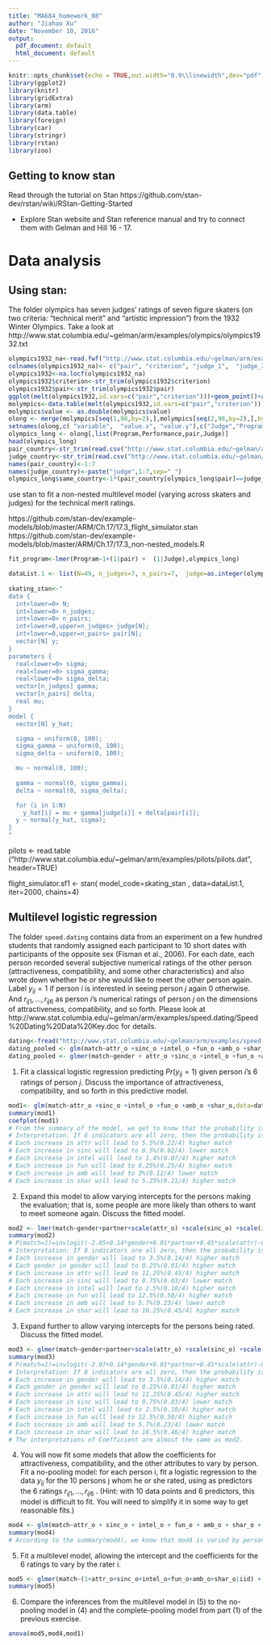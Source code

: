 ```yaml
---
title: "MA684_homework_08"
author: "Jiahao Xu"
date: "November 10, 2016"
output:
  pdf_document: default
  html_document: default
---
```


```r
knitr::opts_chunk$set(echo = TRUE,out.width="0.9\\linewidth",dev="pdf",fig.align  = 'center')
library(ggplot2)
library(knitr)
library(gridExtra)
library(arm)
library(data.table)
library(foreign)
library(car)
library(stringr)
library(rstan)
library(zoo)

```


## Getting to know stan
Read through the tutorial on Stan
https://github.com/stan-dev/rstan/wiki/RStan-Getting-Started

* Explore Stan website and Stan reference manual and try to connect them with 
Gelman and Hill 16 - 17.


# Data analysis 

## Using stan:

The folder olympics has seven judges' ratings of seven figure skaters (on two criteria: "technical merit" and "artistic impression") from the 1932 Winter Olympics. Take a look at 
http://www.stat.columbia.edu/~gelman/arm/examples/olympics/olympics1932.txt

```r
olympics1932_na<-read.fwf("http://www.stat.columbia.edu/~gelman/arm/examples/olympics/olympics1932.txt",widths=c(2,14,9,9,9,9,9,9,9),skip=21,header = FALSE)
colnames(olympics1932_na)<- c("pair", "criterion", "judge_1",  "judge_2",  "judge_3",  "judge_4",  "judge_5" , "judge_6",  "judge_7")
olympics1932<-na.locf(olympics1932_na)
olympics1932$criterion<-str_trim(olympics1932$criterion)
olympics1932$pair<-str_trim(olympics1932$pair)
ggplot(melt(olympics1932,id.vars=c("pair","criterion")))+geom_point()+aes(x=pair,y=value,group=variable,color=variable)+geom_line()+facet_grid(.~criterion)
molympics<-data.table(melt(olympics1932,id.vars=c("pair","criterion")))
molympics$value <- as.double(molympics$value)
olong <- merge(molympics[seq(1,98,by=2),],molympics[seq(2,98,by=2),],by=c("pair", "variable" ))
setnames(olong,c( "variable",  "value.x", "value.y"),c("Judge","Program","Performance"))
olympics_long <- olong[,list(Program,Performance,pair,Judge)]
head(olympics_long)
pair_country<-str_trim(read.csv("http://www.stat.columbia.edu/~gelman/arm/examples/olympics/olympics1932.txt",skip=3,nrows = 7,header=FALSE,stringsAsFactors=FALSE)$V3)
judge_country<-str_trim(read.csv("http://www.stat.columbia.edu/~gelman/arm/examples/olympics/olympics1932.txt",skip=12,nrows = 7,header=FALSE,stringsAsFactors=FALSE)$V2)
names(pair_country)<-1:7
names(judge_country)<-paste("judge",1:7,sep="_")
olympics_long$same_country<-1*(pair_country[olympics_long$pair]==judge_country[olympics_long$Judge])
```

use stan to fit a non-nested multilevel model (varying across skaters and judges) for the technical merit ratings.

\begin{eqnarray}
y_i &\sim& N(\mu+\gamma_{j[i]}+\delta_{k[i]},\sigma^2_y),\mbox{ for } i=1,\dots, n\\
\gamma_{j} &\sim& N(0,\sigma^2_{\gamma}) j=1,\dots, 7\\
\delta_{k} &\sim& N(0,\sigma^2_{\delta}) k=1,\dots, 7
\end{eqnarray}

https://github.com/stan-dev/example-models/blob/master/ARM/Ch.17/17.3_flight_simulator.stan
https://github.com/stan-dev/example-models/blob/master/ARM/Ch.17/17.3_non-nested_models.R
```r
fit_program<-lmer(Program~1+(1|pair) +  (1|Judge),olympics_long)
```

```r
dataList.1 <- list(N=49, n_judges=7, n_pairs=7,  judge=as.integer(olympics_long$Judge), pair=as.integer(olympics_long$pair), y=olympics_long$Program)
                   
skating_stan<-"
data {
  int<lower=0> N;
  int<lower=0> n_judges;
  int<lower=0> n_pairs;
  int<lower=0,upper=n_judges> judge[N];
  int<lower=0,upper=n_pairs> pair[N];
  vector[N] y;
}
parameters {
  real<lower=0> sigma;
  real<lower=0> sigma_gamma;
  real<lower=0> sigma_delta;
  vector[n_judges] gamma;
  vector[n_pairs] delta;
  real mu;
}
model {
  vector[N] y_hat;

  sigma ~ uniform(0, 100);
  sigma_gamma ~ uniform(0, 100);
  sigma_delta ~ uniform(0, 100);

  mu ~ normal(0, 100);
  
  gamma ~ normal(0, sigma_gamma);
  delta ~ normal(0, sigma_delta);

  for (i in 1:N)
    y_hat[i] = mu + gamma[judge[i]] + delta[pair[i]];
  y ~ normal(y_hat, sigma);
}
"
```

pilots <- read.table ("http://www.stat.columbia.edu/~gelman/arm/examples/pilots/pilots.dat", header=TRUE)

flight_simulator.sf1 <- stan(   model_code=skating_stan
, data=dataList.1, iter=2000, chains=4)


##  Multilevel logistic regression 

The folder `speed.dating` contains data from an experiment on a few hundred students that randomly assigned each participant to 10 short dates with participants of the opposite sex (Fisman et al., 2006). For each date, each person recorded several subjective numerical ratings of the other person (attractiveness, compatibility, and some other characteristics) and also wrote down whether he or she would like to meet the other person again. Label $y_{ij} = 1$ if person $i$ is interested in seeing person $j$ again $0$ otherwise.
And $r_{ij1},\dots, r_{ij6}$ as person $i$'s numerical ratings of person $j$ on the dimensions of attractiveness, compatibility, and so forth.
Please look at 
http://www.stat.columbia.edu/~gelman/arm/examples/speed.dating/Speed%20Dating%20Data%20Key.doc
for details.

```r
dating<-fread("http://www.stat.columbia.edu/~gelman/arm/examples/speed.dating/Speed%20Dating%20Data.csv")
dating_pooled <- glm(match~attr_o +sinc_o +intel_o +fun_o +amb_o +shar_o,data=dating,family=binomial)
dating_pooled <- glmer(match~gender + attr_o +sinc_o +intel_o +fun_o +amb_o +shar_o+(1|iid)+(1|pid),data=dating,family=binomial)
```

1. Fit a classical logistic regression predicting $Pr(y_{ij} = 1)$ given person $i$'s 6 ratings of person $j$. Discuss the importance of attractiveness, compatibility, and so forth in this predictive model.

```r
mod1<- glm(match~attr_o +sinc_o +intel_o +fun_o +amb_o +shar_o,data=dating,family=binomial)
summary(mod1)
coefplot(mod1)
# From the summary of the model, we get to know that the probability is  P(match=1)=invlogit(-5.62+0.22*attr-0.02*sinc+0.07*inter+0.25*fun-0.12*amb+0.21*shar)
# Interpretation: If 6 indicators are all zero, then the probability is invlogit(-5.62)
# Each increase in attr will lead to 5.5%(0.22/4) higher match
# Each increase in sinc will lead to 0.5%(0.02/4) lower match
# Each increase in intel will lead to 1.4%(0.07/4) higher match
# Each increase in fun will lead to 6.25%(0.25/4) higher match
# Each increase in amb will lead to 3%(0.12/4) lower match
# Each increase in shar will lead to 5.25%(0.21/4) higher match
```

2. Expand this model to allow varying intercepts for the persons making the evaluation; that is, some people are more likely than others to want to meet someone again. Discuss the fitted model.
```r
mod2 <- lmer(match~gender+partner+scale(attr_o) +scale(sinc_o) +scale(intel_o) +scale(fun_o) +scale(amb_o) +scale(shar_o)+(1|id),data=dating,family=binomial(link="logit"))
summary(mod2)
# P(match=1)=invlogit(-2.05+0.14*gender+0.01*partner+0.45*scale(attr)-0.03*scale(sinc)+0.10*scale(inter)+0.50*scale(fun)-0.23*scale(amb)+0.45*scale(shar))
# Interpretation: If 8 indicators are all zero, then the probability is invlogit(-2.05)
# Each increase in gender will lead to 3.5%(0.14/4) higher match
# Each gender in gender will lead to 0.25%(0.01/4) higher match
# Each increase in attr will lead to 11.25%(0.45/4) higher match
# Each increase in sinc will lead to 0.75%(0.03/4) lower match
# Each increase in intel will lead to 2.5%(0.10/4) higher match
# Each increase in fun will lead to 12.5%(0.50/4) higher match
# Each increase in amb will lead to 5.7%(0.23/4) lower match
# Each increase in shar will lead to 10.25%(0.45/4) higher match
```
3. Expand further to allow varying intercepts for the persons being rated. Discuss the fitted model.
```r
mod3 <- glmer(match~gender+partner+scale(attr_o) +scale(sinc_o) +scale(intel_o) +scale(fun_o) +scale(amb_o) +scale(shar_o)+(1|id)+(1|idg),data=dating,family=binomial(link="logit"))
summary(mod3)
# P(match=1)=invlogit(-2.07+0.14*gender+0.01*partner+0.45*scale(attr)-0.03*scale(sinc)+0.10*scale(inter)+0.50*scale(fun)-0.23*scale(amb)+0.46*scale(shar))
# Interpretation: If 8 indicators are all zero, then the probability is invlogit(-2.07)
# Each increase in gender will lead to 3.5%(0.14/4) higher match
# Each gender in gender will lead to 0.25%(0.01/4) higher match
# Each increase in attr will lead to 11.25%(0.45/4) higher match
# Each increase in sinc will lead to 0.75%(0.03/4) lower match
# Each increase in intel will lead to 2.5%(0.10/4) higher match
# Each increase in fun will lead to 12.5%(0.50/4) higher match
# Each increase in amb will lead to 5.7%(0.23/4) lower match
# Each increase in shar will lead to 10.5%(0.46/4) higher match
# The interpretations of Coefficient are almost the same as mod2.

```
4. You will now fit some models that allow the coefficients for attractiveness, compatibility, and the other attributes to vary by person. Fit a no-pooling model: for each person i, fit a logistic regression to the data $y_{ij}$ for the 10 persons j whom he or she rated, using as predictors the 6 ratings $r_{ij1},\dots,r_{ij6}$ . (Hint: with 10 data points and 6 predictors, this model is difficult to fit. You will need to simplify it in some way to get reasonable fits.)
```r
mod4 <- glm(match~attr_o + sinc_o + intel_o + fun_o + amb_o + shar_o + factor(iid)-1,data=dating)
summary(mod4)
# According to the summary(mod4), we know that mod4 is varied by person
```

5. Fit a multilevel model, allowing the intercept and the coefficients for the 6 ratings to vary by the rater i.
```r
mod5 <- glmer(match~(1+attr_o+sinc_o+intel_o+fun_o+amb_o+shar_o|iid) + attr_o + sinc_o + intel_o + fun_o + amb_o + shar_o,data=dating)
summary(mod5)
```

6. Compare the inferences from the multilevel model in (5) to the no-pooling model in (4) and the complete-pooling model from part (1) of the previous exercise.
```r
anova(mod5,mod4,mod1)

```


